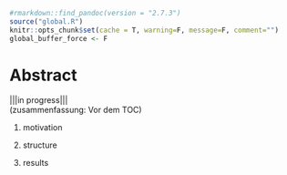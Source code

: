 ```r
#rmarkdown::find_pandoc(version = "2.7.3")
source("global.R")
knitr::opts_chunk$set(cache = T, warning=F, message=F, comment="")
global_buffer_force <- F
```


# Abstract {-}
|||in progress||| \
(zusammenfassung: Vor dem TOC)

1. motivation

2. structure

3. results



